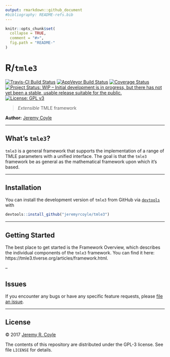 ```yaml
---
output: rmarkdown::github_document
#bibliography: README-refs.bib
---
```


<!-- README.md is generated from README.Rmd. Please edit that file -->

```r
knitr::opts_chunk$set(
  collapse = TRUE,
  comment = "#>",
  fig.path = "README-"
)
```

# R/`tmle3`

[![Travis-CI Build Status](https://travis-ci.org/jeremyrcoyle/tmle3.svg?branch=master)](https://travis-ci.org/jeremyrcoyle/tmle3)
[![AppVeyor Build  Status](https://ci.appveyor.com/api/projects/status/github/jeremyrcoyle/tmle3?branch=master&svg=true)](https://ci.appveyor.com/project/jeremyrcoyle/tmle3)
[![Coverage Status](https://img.shields.io/codecov/c/github/jeremyrcoyle/tmle3/master.svg)](https://codecov.io/github/jeremyrcoyle/tmle3?branch=master)
[![Project Status: WIP – Initial development is in progress, but there has not yet been a stable, usable release suitable for the public.](http://www.repostatus.org/badges/latest/wip.svg)](http://www.repostatus.org/#wip)
[![License: GPL v3](https://img.shields.io/badge/License-GPL%20v3-blue.svg)](http://www.gnu.org/licenses/gpl-3.0)

> _Extensible_ TMLE framework

__Author:__ [Jeremy Coyle](https://github.com/jeremyrcoyle)

---

## What's `tmle3`?

`tmle3` is a general framework that supports the implementation of a range of TMLE parameters with a unified interface. The goal is that the `tmle3` framework be as general as the mathematical framework upon which it's based. 

---

## Installation

You can install the development version of `tmle3` from GitHub via
[`devtools`](https://www.rstudio.com/products/rpackages/devtools/) with

```r
devtools::install_github("jeremyrcoyle/tmle3")
```

---

## Getting Started

The best place to get started is the Framework Overview, which describes the individual components of the `tmle3` framework. You can find it here: https://tmle3.tlverse.org/articles/framework.html.

-- 

## Issues

If you encounter any bugs or have any specific feature requests, please [file an
issue](https://github.com/jeremyrcoyle/tmle3/issues).

---

## License

&copy; 2017 [Jeremy R. Coyle](https://github.com/jeremyrcoyle)

The contents of this repository are distributed under the GPL-3 license. See
file `LICENSE` for details.

